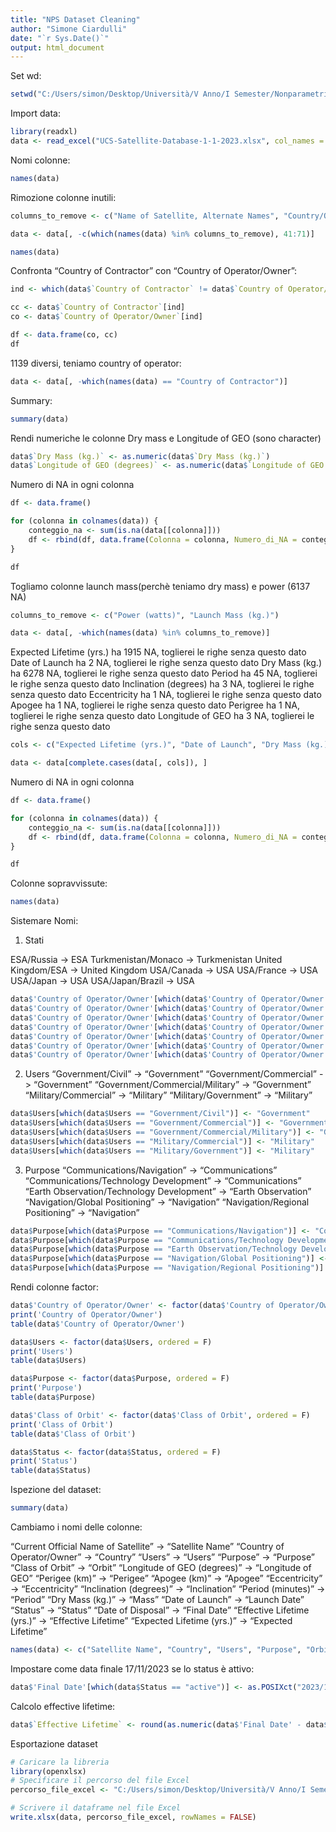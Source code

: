---
title: "NPS Dataset Cleaning"
author: "Simone Ciardulli"
date: "`r Sys.Date()`"
output: html_document
---

Set wd:
```{r}
setwd("C:/Users/simon/Desktop/Università/V Anno/I Semester/Nonparametric Statistics/Project")
```

Import data:
```{r}
library(readxl)
data <- read_excel("UCS-Satellite-Database-1-1-2023.xlsx", col_names = TRUE)
```

Nomi colonne:
```{r}
names(data)
```
Rimozione colonne inutili:
```{r}
columns_to_remove <- c("Name of Satellite, Alternate Names", "Country/Org of UN Registry", "Operator/Owner", "Detailed Purpose", "Type of Orbit", "Contractor", "Launch Site", "Launch Vehicle", "COSPAR Number", "NORAD Number", "Comments", "...32", "Source Used for Orbital Data", "Source...34", "Source...35", "Source...36", "Source...37", "Source...38", "Source...39", "Source...40")

data <- data[, -c(which(names(data) %in% columns_to_remove), 41:71)]

names(data)
```

Confronta "Country of Contractor" con "Country of Operator/Owner":
```{r}
ind <- which(data$`Country of Contractor` != data$`Country of Operator/Owner`)

cc <- data$`Country of Contractor`[ind]
co <- data$`Country of Operator/Owner`[ind]

df <- data.frame(co, cc)
df
```

1139 diversi, teniamo country of operator:
```{r}
data <- data[, -which(names(data) == "Country of Contractor")]
```

Summary:
```{r}
summary(data)
```


Rendi numeriche le colonne Dry mass e Longitude of GEO (sono character)
```{r}
data$`Dry Mass (kg.)` <- as.numeric(data$`Dry Mass (kg.)`)
data$`Longitude of GEO (degrees)` <- as.numeric(data$`Longitude of GEO (degrees)`)
```



Numero di NA in ogni colonna
```{r}
df <- data.frame()

for (colonna in colnames(data)) {
    conteggio_na <- sum(is.na(data[[colonna]]))
    df <- rbind(df, data.frame(Colonna = colonna, Numero_di_NA = conteggio_na))
}

df
```

Togliamo colonne launch mass(perchè teniamo dry mass) e power (6137 NA)
```{r}
columns_to_remove <- c("Power (watts)", "Launch Mass (kg.)")

data <- data[, -which(names(data) %in% columns_to_remove)]
```



Expected Lifetime (yrs.) ha 1915 NA, toglierei le righe senza questo dato
Date of Launch ha 2 NA, toglierei le righe senza questo dato
Dry Mass (kg.) ha 6278 NA, toglierei le righe senza questo dato
Period ha 45 NA, toglierei le righe senza questo dato
Inclination (degrees) ha 3 NA, toglierei le righe senza questo dato
Eccentricity ha 1 NA, toglierei le righe senza questo dato
Apogee ha 1 NA, toglierei le righe senza questo dato
Perigree ha 1 NA, toglierei le righe senza questo dato
Longitude of GEO ha 3 NA, toglierei le righe senza questo dato

```{r}
cols <- c("Expected Lifetime (yrs.)", "Date of Launch", "Dry Mass (kg.)", "Period (minutes)", "Inclination (degrees)", "Eccentricity", "Apogee (km)", "Perigee (km)", "Longitude of GEO (degrees)")

data <- data[complete.cases(data[, cols]), ]
```


Numero di NA in ogni colonna
```{r}
df <- data.frame()

for (colonna in colnames(data)) {
    conteggio_na <- sum(is.na(data[[colonna]]))
    df <- rbind(df, data.frame(Colonna = colonna, Numero_di_NA = conteggio_na))
}

df
```

Colonne sopravvissute:
```{r}
names(data)
```

Sistemare Nomi:

1) Stati

ESA/Russia -> ESA
Turkmenistan/Monaco -> Turkmenistan
United Kingdom/ESA -> United Kingdom
USA/Canada -> USA
USA/France -> USA
USA/Japan -> USA
USA/Japan/Brazil -> USA
```{r}
data$'Country of Operator/Owner'[which(data$'Country of Operator/Owner' == "ESA/Russia")] <- "ESA"
data$'Country of Operator/Owner'[which(data$'Country of Operator/Owner' == "Turkmenistan/Monaco")] <- "Turkmenistan"
data$'Country of Operator/Owner'[which(data$'Country of Operator/Owner' == "United Kingdom/ESA")] <- "United Kingdom"
data$'Country of Operator/Owner'[which(data$'Country of Operator/Owner' == "USA/Canada")] <- "USA"
data$'Country of Operator/Owner'[which(data$'Country of Operator/Owner' == "USA/France")] <- "USA"
data$'Country of Operator/Owner'[which(data$'Country of Operator/Owner' == "USA/Japan")] <- "USA"
data$'Country of Operator/Owner'[which(data$'Country of Operator/Owner' == "USA/Japan/Brazil")] <- "USA"
```


2) Users
"Government/Civil" -> "Government"
"Government/Commercial" -> "Government"
"Government/Commercial/Military" -> "Government"
"Military/Commercial" -> "Military"
"Military/Government" -> "Military"
```{r}
data$Users[which(data$Users == "Government/Civil")] <- "Government"
data$Users[which(data$Users == "Government/Commercial")] <- "Government"
data$Users[which(data$Users == "Government/Commercial/Military")] <- "Government"
data$Users[which(data$Users == "Military/Commercial")] <- "Military"
data$Users[which(data$Users == "Military/Government")] <- "Military"
```

3) Purpose
"Communications/Navigation" -> "Communications"
"Communications/Technology Development" -> "Communications"
"Earth Observation/Technology Development" -> "Earth Observation"
"Navigation/Global Positioning" -> "Navigation"
"Navigation/Regional Positioning" -> "Navigation"
```{r}
data$Purpose[which(data$Purpose == "Communications/Navigation")] <- "Communications"
data$Purpose[which(data$Purpose == "Communications/Technology Development")] <- "Communications"
data$Purpose[which(data$Purpose == "Earth Observation/Technology Development")] <- "Earth Observation"
data$Purpose[which(data$Purpose == "Navigation/Global Positioning")] <- "Navigation"
data$Purpose[which(data$Purpose == "Navigation/Regional Positioning")] <- "Navigation"
```

Rendi colonne factor:
```{r}
data$'Country of Operator/Owner' <- factor(data$'Country of Operator/Owner', ordered = F)
print('Country of Operator/Owner')
table(data$'Country of Operator/Owner')

data$Users <- factor(data$Users, ordered = F)
print('Users')
table(data$Users)

data$Purpose <- factor(data$Purpose, ordered = F)
print('Purpose')
table(data$Purpose)

data$'Class of Orbit' <- factor(data$'Class of Orbit', ordered = F)
print('Class of Orbit')
table(data$'Class of Orbit')

data$Status <- factor(data$Status, ordered = F)
print('Status')
table(data$Status)
```


Ispezione del dataset:
```{r}
summary(data)
```

Cambiamo i nomi delle colonne:

"Current Official Name of Satellite" -> "Satellite Name"
"Country of Operator/Owner" -> "Country"
"Users" -> "Users"
"Purpose" -> "Purpose"
"Class of Orbit" -> "Orbit" 
"Longitude of GEO (degrees)" -> "Longitude of GEO"
"Perigee (km)" -> "Perigee"
"Apogee (km)" -> "Apogee"
"Eccentricity" -> "Eccentricity"
"Inclination (degrees)" -> "Inclination"
"Period (minutes)" -> "Period"
"Dry Mass (kg.)" -> "Mass" 
"Date of Launch" -> "Launch Date"
"Status" -> "Status"
"Date of Disposal" -> "Final Date"
"Effective Lifetime (yrs.)" -> "Effective Lifetime"
"Expected Lifetime (yrs.)" -> "Expected Lifetime"

```{r}
names(data) <- c("Satellite Name", "Country", "Users", "Purpose", "Orbit", "Longitude of GEO", "Perigee", "Apogee", "Eccentricity", "Inclination", "Period", "Mass", "Launch Date", "Status", "Final Date", "Effective Lifetime", "Expected Lifetime")
```


Impostare come data finale 17/11/2023 se lo status è attivo:
```{r}
data$'Final Date'[which(data$Status == "active")] <- as.POSIXct("2023/11/17", "UTC")
```

Calcolo effective lifetime:
```{r}
data$`Effective Lifetime` <- round(as.numeric(data$'Final Date' - data$`Launch Date`)/365, digit = 2)
```

Esportazione dataset
```{r}
# Caricare la libreria
library(openxlsx)
# Specificare il percorso del file Excel
percorso_file_excel <- "C:/Users/simon/Desktop/Università/V Anno/I Semester/Nonparametric Statistics/Project"

# Scrivere il dataframe nel file Excel
write.xlsx(data, percorso_file_excel, rowNames = FALSE)
```



